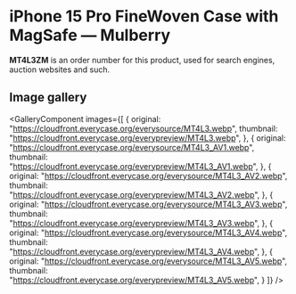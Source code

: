 
# iPhone 15 Pro FineWoven Case with MagSafe — Mulberry

<Callout type='info' emoji='👉🏻'>**MT4L3ZM** is an order number for this product, used for search engines, auction websites and such.</Callout>

## Image gallery

<GalleryComponent
    images={[
      {
        original: "https://cloudfront.everycase.org/everysource/MT4L3.webp",
        thumbnail: "https://cloudfront.everycase.org/everypreview/MT4L3.webp",
      },
      {
        original: "https://cloudfront.everycase.org/everysource/MT4L3_AV1.webp",
        thumbnail: "https://cloudfront.everycase.org/everypreview/MT4L3_AV1.webp",
      },
      {
        original: "https://cloudfront.everycase.org/everysource/MT4L3_AV2.webp",
        thumbnail: "https://cloudfront.everycase.org/everypreview/MT4L3_AV2.webp",
      },
      {
        original: "https://cloudfront.everycase.org/everysource/MT4L3_AV3.webp",
        thumbnail: "https://cloudfront.everycase.org/everypreview/MT4L3_AV3.webp",
      },
      {
        original: "https://cloudfront.everycase.org/everysource/MT4L3_AV4.webp",
        thumbnail: "https://cloudfront.everycase.org/everypreview/MT4L3_AV4.webp",
      },
      {
        original: "https://cloudfront.everycase.org/everysource/MT4L3_AV5.webp",
        thumbnail: "https://cloudfront.everycase.org/everypreview/MT4L3_AV5.webp",
      }
    ]}
  />
